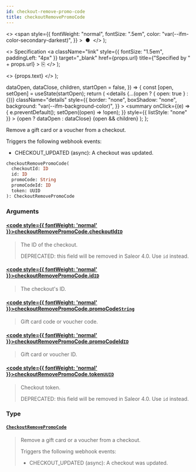 ```yaml
---
id: checkout-remove-promo-code
title: checkoutRemovePromoCode
---
```


  <>
    <span
      style={{
        fontWeight: "normal",
        fontSize: ".5em",
        color: "var(--ifm-color-secondary-darkest)",
      }}
    >
      &nbsp;●&nbsp;
    </span>
  </>
);

  <>
    Specification
    <a
      className="link"
      style={{ fontSize: "1.5em", paddingLeft: "4px" }}
      target="\_blank"
      href={props.url}
      title={"Specified by " + props.url}
    >
      ⎘
    </a>
  </>
);

  <>
    <span className={props.class}>{props.text}</span>
  </>
);


  dataOpen,
  dataClose,
  children,
  startOpen = false,
}) => {
  const [open, setOpen] = useState(startOpen);
  return (
    <details
      {...(open ? { open: true } : {})}
      className="details"
      style={{
        border: "none",
        boxShadow: "none",
        background: "var(--ifm-background-color)",
      }}
    >
      <summary
        onClick={(e) => {
          e.preventDefault();
          setOpen((open) => !open);
        }}
        style={{ listStyle: "none" }}
      >
        {open ? dataOpen : dataClose}
      </summary>
      {open && children}
    </details>
  );
};

Remove a gift card or a voucher from a checkout.

Triggers the following webhook events:

- CHECKOUT_UPDATED (async): A checkout was updated.

```graphql
checkoutRemovePromoCode(
  checkoutId: ID
  id: ID
  promoCode: String
  promoCodeId: ID
  token: UUID
): CheckoutRemovePromoCode
```

### Arguments

#### [<code style={{ fontWeight: 'normal' }}>checkoutRemovePromoCode.<b>checkoutId</b></code>](#)<Bullet />[`ID`](../../../api-reference/miscellaneous/scalars/id) <Badge class="badge badge--secondary" text="scalar"/> <Badge class="badge badge--secondary" text="miscellaneous"/>

> The ID of the checkout.
>
> DEPRECATED: this field will be removed in Saleor 4.0. Use `id` instead.

#### [<code style={{ fontWeight: 'normal' }}>checkoutRemovePromoCode.<b>id</b></code>](#)<Bullet />[`ID`](../../../api-reference/miscellaneous/scalars/id) <Badge class="badge badge--secondary" text="scalar"/> <Badge class="badge badge--secondary" text="miscellaneous"/>

> The checkout's ID.
>
> <Badge text="Added in Saleor 3.4" class="secondary margin-bottom--sm" />

#### [<code style={{ fontWeight: 'normal' }}>checkoutRemovePromoCode.<b>promoCode</b></code>](#)<Bullet />[`String`](../../../api-reference/miscellaneous/scalars/string) <Badge class="badge badge--secondary" text="scalar"/> <Badge class="badge badge--secondary" text="miscellaneous"/>

> Gift card code or voucher code.

#### [<code style={{ fontWeight: 'normal' }}>checkoutRemovePromoCode.<b>promoCodeId</b></code>](#)<Bullet />[`ID`](../../../api-reference/miscellaneous/scalars/id) <Badge class="badge badge--secondary" text="scalar"/> <Badge class="badge badge--secondary" text="miscellaneous"/>

> Gift card or voucher ID.

#### [<code style={{ fontWeight: 'normal' }}>checkoutRemovePromoCode.<b>token</b></code>](#)<Bullet />[`UUID`](../../../api-reference/miscellaneous/scalars/uuid) <Badge class="badge badge--secondary" text="scalar"/> <Badge class="badge badge--secondary" text="miscellaneous"/>

> Checkout token.
>
> DEPRECATED: this field will be removed in Saleor 4.0. Use `id` instead.

### Type

#### [`CheckoutRemovePromoCode`](../../../api-reference/checkout/objects/checkout-remove-promo-code) <Badge class="badge badge--secondary" text="object"/> <Badge class="badge badge--secondary" text="checkout"/>

> Remove a gift card or a voucher from a checkout.
>
> Triggers the following webhook events:
>
> - CHECKOUT_UPDATED (async): A checkout was updated.
